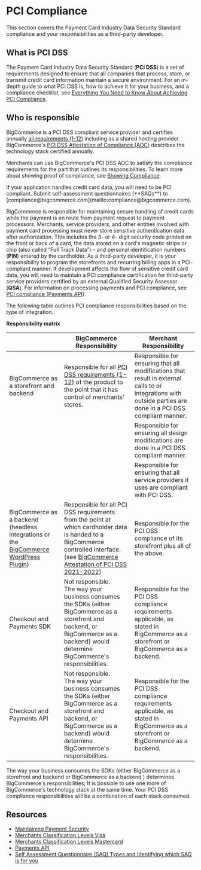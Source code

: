 # PCI Compliance

This section covers the Payment Card Industry Data Security Standard compliance and your responsibilities as a third-party developer.

## What is PCI DSS

The Payment Card Industry Data Security Standard (**PCI DSS**) is a set of requirements designed to ensure that all companies that process, store, or transmit credit card information maintain a secure environment. For an in-depth guide to what PCI DSS is, how to achieve it for your business, and a compliance checklist, see [Everything You Need to Know About Achieving PCI Compliance](https://www.bigcommerce.com/articles/ecommerce/pci-compliance/).

## Who is responsible

BigCommerce is a PCI DSS compliant service provider and certifies annually [all requirements (1-12)](https://www.pcisecuritystandards.org/pci_security/standards_overview) including as a shared hosting provider. BigCommerce's [PCI DSS Attestation of Compliance (AOC)](https://support.mybigcommerce.com/content/dojo/BigCommerce_PCI_DSS_v3.2.1_AOC_2019_Service_Provider.pdf) describes the technology stack certified annually. 

Merchants can use BigCommerce's PCI DSS AOC to satisfy the compliance requirements for the part that outlines its responsibilities. To learn more about showing proof of compliance, see [Showing Compliance](https://support.bigcommerce.com/s/article/PCI-Compliance#how).

<Callout type="info">
  If your application handles credit card data, you will need to be PCI compliant. Submit self-assessment questionnaires (**SAQs**) to [compliance@bigcommerce.com](mailto:compliance@bigcommerce.com).
</Callout>

BigCommerce is responsible for maintaining secure handling of credit cards while the payment is en route from payment request to payment processors. Merchants, service providers, and other entities involved with payment card processing must never store sensitive authentication data after authorization. This includes the 3- or 4- digit security code printed on the front or back of a card, the data stored on a card's magnetic stripe or chip (also called “Full Track Data”) – and personal identification numbers (**PIN**) entered by the cardholder. As a third-party developer, it is your responsibility to program the storefronts and recurring billing apps in a PCI-compliant manner. If development affects the flow of sensitive credit card data, you will need to maintain a PCI compliance certification for third-party service providers certified by an external Qualified Security Assessor (**QSA**). For information on processing payments and PCI compliance, see [PCI compliance (Payments API)](/api-docs/store-management/payment-processing#pci-compliance).

The following table outlines PCI compliance responsibilities based on the type of integration.

**Responsibility matrix**

| |BigCommerce Responsibility |Merchant Responsibility |
|--|--|--|
| BigCommerce as a storefront and backend | Responsible for all [PCI DSS requirements (1-12)](https://www.pcisecuritystandards.org/pci_security/maintaining_payment_security) of the product to the point that it has control of merchants' stores. | Responsible for ensuring that all modifications that result in external calls to or integrations with outside parties are done in a PCI DSS compliant manner. |
||| Responsible for ensuring all design modifications are done in a PCI DSS compliant manner.|
||| Responsible for ensuring that all service providers it uses are compliant with PCI DSS.|
| BigCommerce as a backend (headless integrations or the [BigCommerce WordPress Plugin](https://wordpress.org/plugins/bigcommerce/)) | Responsible for all PCI DSS requirements from the point at which cardholder data is handed to a BigCommerce controlled interface. (see [BigCommerce Attestation of PCI DSS 2021-2022](https://support.mybigcommerce.com/content/dojo/BigCommerce_2021_PCI_DSS_v3_2_1_Service_Provider_AOC-1.pdf)) | Responsible for the PCI DSS compliance of its storefront plus all of the above. |
| Checkout and Payments SDK | Not responsible. <br /> The way your business consumes the SDKs (either BigCommerce as a storefront and backend, or BigCommerce as a backend) would determine BigCommerce's responsibilities. | Responsible for the PCI DSS compliance requirements applicable, as stated in BigCommerce as a storefront or BigCommerce as a backend.|
| Checkout and Payments API | Not responsible. <br /> The way your business consumes the SDKs (either BigCommerce as a storefront and backend, or BigCommerce as a backend) would determine BigCommerce's responsibilities. |  Responsible for the PCI DSS compliance requirements applicable, as stated in BigCommerce as a storefront or BigCommerce as a backend. |

<Callout type="info">
  The way your business consumes the SDKs (either BigCommerce as a storefront and backend or BigCommerce as a backend ) determines BigCommerce's  responsibilities; It is possible to use one more of BigCommerce's technology stack at the same time. Your PCI DSS compliance responsibilities will be a combination of each stack consumed.
</Callout>


## Resources

- [Maintaining Payment Security](https://www.pcisecuritystandards.org/pci_security/maintaining_payment_security)
- [Merchants Classification Levels Visa](https://usa.visa.com/support/small-business/security-compliance.html#3)
- [Merchants Classification Levels Mastercard](https://www.mastercard.us/en-us/merchants/safety-security/security-recommendations/merchants-need-to-know.html)
- [Payments API](/api-docs/store-management/payment-processing)
- [Self Assessment Questionnaire (SAQ) Types and Identifying which SAQ is for you](https://www.pcisecuritystandards.org/documents/SAQ-InstrGuidelines-v3_2_1.pdf?agreement=true&time=1562173376464)
